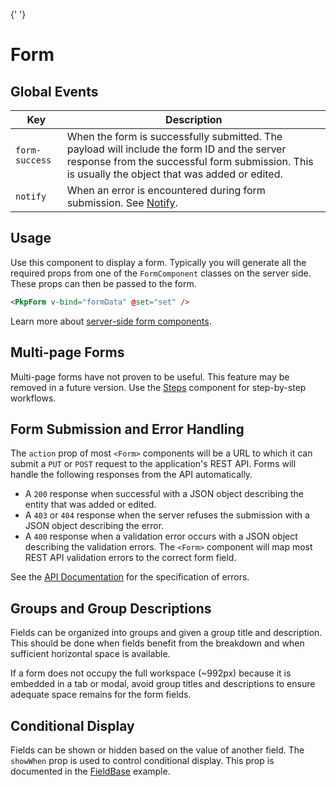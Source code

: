 

<Meta of={FormStories} />{' '}

# Form

## Global Events

| Key | Description |
| --- | --- |
| `form-success` | When the form is successfully submitted. The payload will include the form ID and the server response from the successful form submission. This is usually the object that was added or edited. |
| `notify` | When an error is encountered during form submission. See [Notify](#/utilities/Notify). |

## Usage

Use this component to display a form. Typically you will generate all the required props from one of the `FormComponent` classes on the server side. These props can then be passed to the form.

```html
<PkpForm v-bind="formData" @set="set" />
```

Learn more about [server-side form components](https://docs.pkp.sfu.ca/dev/documentation/en/frontend-forms).

## Multi-page Forms

Multi-page forms have not proven to be useful. This feature may be removed in a future version. Use the [Steps](#/component/Steps) component for step-by-step workflows.

## Form Submission and Error Handling

The `action` prop of most `<Form>` components will be a URL to which it can submit a `PUT` or `POST` request to the application's REST API. Forms will handle the following responses from the API automatically.

- A `200` response when successful with a JSON object describing the entity that was added or edited.
- A `403` or `404` response when the server refuses the submission with a JSON object describing the error.
- A `400` response when a validation error occurs with a JSON object describing the validation errors. The `<Form>` component will map most REST API validation errors to the correct form field.

See the [API Documentation](https://docs.pkp.sfu.ca/dev/api) for the specification of errors.

## Groups and Group Descriptions

Fields can be organized into groups and given a group title and description. This should be done when fields benefit from the breakdown and when sufficient horizontal space is available.

If a form does not occupy the full workspace (~992px) because it is embedded in a tab or modal, avoid group titles and descriptions to ensure adequate space remains for the form fields.

## Conditional Display

Fields can be shown or hidden based on the value of another field. The `showWhen` prop is used to control conditional display. This prop is documented in the [FieldBase](#/component/Form/fields/FieldBase) example.

<ArgTypes />
